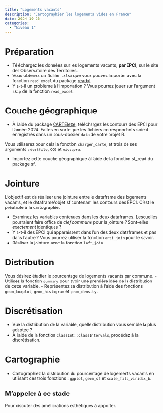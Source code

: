 ```yaml
---
title: "Logements vacants"
description: "Cartographier les logements vides en France"
date: 2024-10-23
categories:
  - "Niveau 1"
---
```


# Préparation

- Téléchargez les données sur les logements vacants, **par EPCI**, sur le site de l'Observatoire des Territoires.
- Vous obtenez un fichier `.xlsx` que vous pouvez importer avec la fonction `read_excel` du package [readxl](https://readxl.tidyverse.org/).
- Y a-t-il un problème à l'importation ? Vous pourrez jouer sur l'argument `skip` de la fonction `read_excel`. 

# Couche géographique

- À l'aide du package [CARTElette](https://antuki.github.io/CARTElette/articles/CARTElette.html), téléchargez les contours des EPCI pour l'année 2024. Faites en sorte que les fichiers correspondants soient enregistrés dans un sous-dossier `data` de votre projet R.

:::{.callout-tip}
Vous utiliserez pour cela la fonction `charger_carte`, et trois de ses arguments : `destfile`, `COG` et `nivsupra`. 
:::

- Importez cette couche géographique à l'aide de la fonction st_read du package sf.

# Jointure

L'objectif est de réaliser une jointure entre le dataframe des logements vacants, et le dataframe/objet sf contenant les contours des EPCI. C'est le préalable à la cartographie. 

- Examinez les variables contenues dans les deux dataframes. Lesquelles pourraient faire office de *clef commune* pour la jointure ? Sont-elles *exactement* identiques ?
- Y a-t-il des EPCI qui apparaissent dans l'un des deux dataframes et pas dans l'autre ? Vous pourrez utiliser la fonction `anti_join` pour le savoir.
- Réaliser la jointure avec la fonction `left_join`. 

# Distribution

Vous désirez étudier le pourcentage de logements vacants par commune. 
- Utilisez la fonction `summary` pour avoir une première idée de la distribution de cette variable. 
- Représentez sa distribution à l'aide des fonctions `geom_boxplot`, `geom_histogram` et `geom_density`.

# Discrétisation

- Vue la distribution de la variable, quelle distribution vous semble la plus adaptée ? 
- À l'aide de la fonction `classInt::classIntervals`, procédez à la discrétisation.

# Cartographie

- Cartographiez la distribution du pourcentage de logements vacants en utilisant ces trois fonctions : `ggplot`, `geom_sf` et `scale_fill_viridis_b`. 

:::{.callout-caution}
# M'appeler à ce stade
Pour discuter des améliorations esthétiques à apporter.
:::

